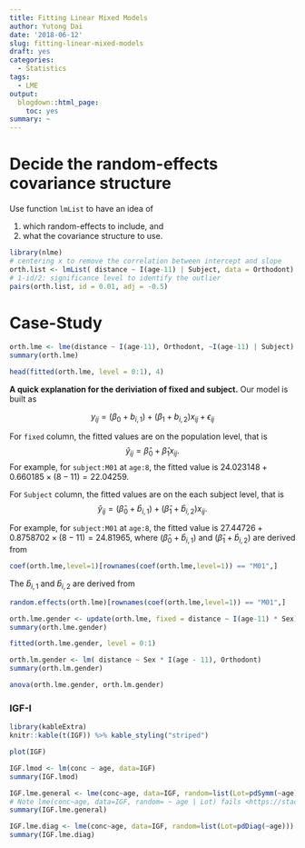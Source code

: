 ```yaml
---
title: Fitting Linear Mixed Models
author: Yutong Dai
date: '2018-06-12'
slug: fitting-linear-mixed-models
draft: yes
categories:
  - Statistics
tags:
  - LME
output:
  blogdown::html_page:
    toc: yes
summary: ~
---
```


# Decide the random-effects covariance structure

Use function `lmList` to have an idea of

1. which random-effects to include, and
2. what the covariance structure to use.

```r
library(nlme)
# centering x to remove the correlation between intercept and slope
orth.list <- lmList( distance ~ I(age-11) | Subject, data = Orthodont)
# 1-id/2: significance level to identify the outlier
pairs(orth.list, id = 0.01, adj = -0.5)
```

# Case-Study

```r
orth.lme <- lme(distance ~ I(age-11), Orthodont, ~I(age-11) | Subject)
summary(orth.lme)
```
```r
head(fitted(orth.lme, level = 0:1), 4)
```

**A quick explanation for the deriviation of fixed and subject.**
Our model is built as 

$$
y_{ij} = (\beta_0 + b_{i,1}) + (\beta_1 + b_{i,2})x_{ij} + \epsilon_{ij}
$$

For `fixed` column, the fitted values are on the population level, that is
$$\hat y_{ij}=\hat\beta_0 + \hat\beta_1x_{ij}.$$
For example, for `subject:M01` at `age:8`, the fitted value is $24.023148 + 0.660185 \times (8-11) = 22.04259$.

For `Subject` column, the fitted values are on the each subject level, that is
$$\hat y_{ij}=(\hat\beta_0+\hat b_{i,1}) + (\hat\beta_1+\hat b_{i,2})x_{ij}.$$

For example, for `subject:M01` at `age:8`, the fitted value is $27.44726  +  0.8758702 \times (8-11) = 24.81965$, where $(\hat\beta_0+\hat b_{i,1})$ and $(\hat\beta_1+\hat b_{i,2})$ are derived from

```r
coef(orth.lme,level=1)[rownames(coef(orth.lme,level=1)) == "M01",]
```

The $\hat b_{i,1}$ and $\hat b_{i,2}$ are derived from

```r
random.effects(orth.lme)[rownames(coef(orth.lme,level=1)) == "M01",]
```


```r
orth.lme.gender <- update(orth.lme, fixed = distance ~ I(age-11) * Sex)
summary(orth.lme.gender)
```

```r
fitted(orth.lme.gender, level = 0:1)
```

```r
orth.lm.gender <- lm( distance ~ Sex * I(age - 11), Orthodont)
summary(orth.lm.gender)
```

```r
anova(orth.lme.gender, orth.lm.gender)
```
### IGF-I

```r
library(kableExtra)
knitr::kable(t(IGF)) %>% kable_styling("striped")  
```

```r
plot(IGF)
```

```r
IGF.lmod <- lm(conc ~ age, data=IGF)
summary(IGF.lmod)
```

```r
IGF.lme.general <- lme(conc~age, data=IGF, random=list(Lot=pdSymm(~age)))
# Note lme(conc~age, data=IGF, random= ~ age | Lot) fails <https://stackoverflow.com/questions/7923387/error-with-nlme>
summary(IGF.lme.general)
```
```r
IGF.lme.diag <- lme(conc~age, data=IGF, random=list(Lot=pdDiag(~age)))
summary(IGF.lme.diag)
```
